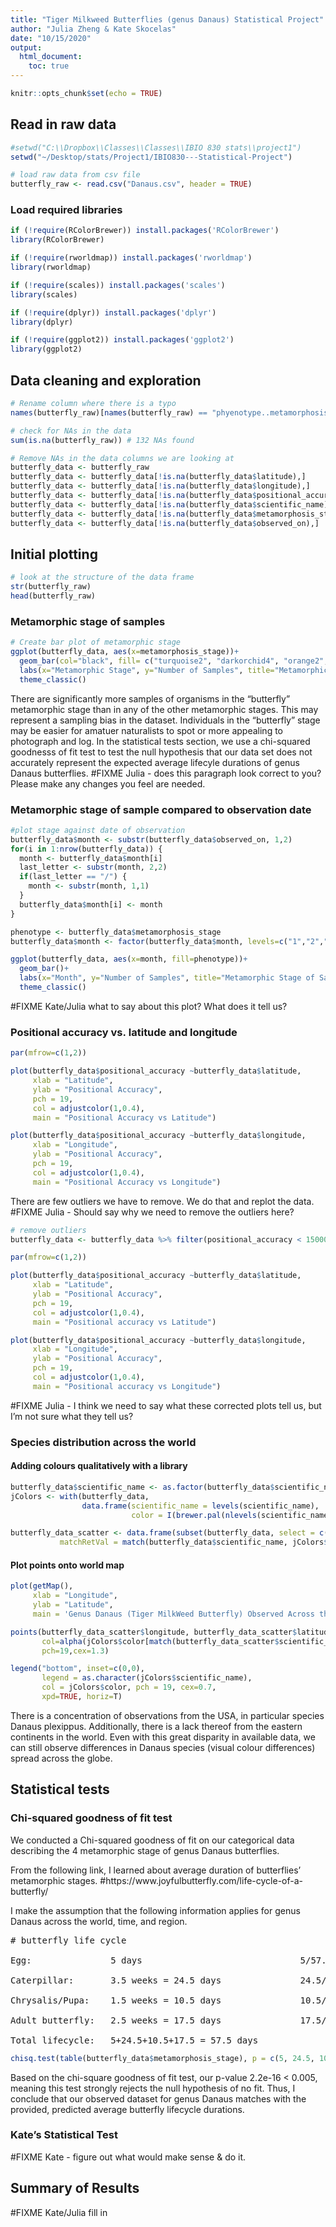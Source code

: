 ```yaml
---
title: "Tiger Milkweed Butterflies (genus Danaus) Statistical Project"
author: "Julia Zheng & Kate Skocelas"
date: "10/15/2020"
output:  
  html_document:
    toc: true
---
```


```r
knitr::opts_chunk$set(echo = TRUE)
```

## Read in raw data
```r
#setwd("C:\\Dropbox\\Classes\\Classes\\IBIO 830 stats\\project1")
setwd("~/Desktop/stats/Project1/IBIO830---Statistical-Project")

# load raw data from csv file
butterfly_raw <- read.csv("Danaus.csv", header = TRUE)
```

### Load required libraries
```r
if (!require(RColorBrewer)) install.packages('RColorBrewer')
library(RColorBrewer)

if (!require(rworldmap)) install.packages('rworldmap')
library(rworldmap)

if (!require(scales)) install.packages('scales')
library(scales)

if (!require(dplyr)) install.packages('dplyr')
library(dplyr)

if (!require(ggplot2)) install.packages('ggplot2')
library(ggplot2)
```


## Data cleaning and exploration

```r

# Rename column where there is a typo 
names(butterfly_raw)[names(butterfly_raw) == "phyenotype..metamorphosis.stage."] <- "metamorphosis_stage"

# check for NAs in the data
sum(is.na(butterfly_raw)) # 132 NAs found 

# Remove NAs in the data columns we are looking at
butterfly_data <- butterfly_raw
butterfly_data <- butterfly_data[!is.na(butterfly_data$latitude),]
butterfly_data <- butterfly_data[!is.na(butterfly_data$longitude),]
butterfly_data <- butterfly_data[!is.na(butterfly_data$positional_accuracy),]
butterfly_data <- butterfly_data[!is.na(butterfly_data$scientific_name),]
butterfly_data <- butterfly_data[!is.na(butterfly_data$metamorphosis_stage),]
butterfly_data <- butterfly_data[!is.na(butterfly_data$observed_on),]
```

## Initial plotting
```r
# look at the structure of the data frame
str(butterfly_raw)
head(butterfly_raw)
```

### Metamorphic stage of samples
```r
# Create bar plot of metamorphic stage
ggplot(butterfly_data, aes(x=metamorphosis_stage))+
  geom_bar(col="black", fill= c("turquoise2", "darkorchid4", "orange2", "red"))+
  labs(x="Metamorphic Stage", y="Number of Samples", title="Metamorphic Stage of Samples")+
  theme_classic()
```

There are significantly more samples of organisms in the "butterfly" metamorphic stage than in any of the other metamorphic stages. This may represent a sampling bias in the dataset. Individuals in the "butterfly" stage may be easier for amatuer naturalists to spot or more appealing to photograph and log. In the statistical tests section, we use a chi-squared goodnesss of fit test to test the null hypothesis that our data set does not accurately represent the expected average lifecyle durations of genus Danaus butterflies.
#FIXME Julia - does this paragraph look correct to you? Please make any changes you feel are needed.

### Metamorphic stage of sample compared to observation date
```r

#plot stage against date of observation
butterfly_data$month <- substr(butterfly_data$observed_on, 1,2)
for(i in 1:nrow(butterfly_data)) {
  month <- butterfly_data$month[i]
  last_letter <- substr(month, 2,2)
  if(last_letter == "/") {
    month <- substr(month, 1,1)
  }
  butterfly_data$month[i] <- month
}

phenotype <- butterfly_data$metamorphosis_stage
butterfly_data$month <- factor(butterfly_data$month, levels=c("1","2","3","4","5","6","7","8","9","10","11","12"))

ggplot(butterfly_data, aes(x=month, fill=phenotype))+
  geom_bar()+
  labs(x="Month", y="Number of Samples", title="Metamorphic Stage of Samples by Month Observed")+
  theme_classic()
```

#FIXME Kate/Julia what to say about this plot? What does it tell us?

### Positional accuracy vs. latitude and longitude
```r

par(mfrow=c(1,2))

plot(butterfly_data$positional_accuracy ~butterfly_data$latitude, 
     xlab = "Latitude", 
     ylab = "Positional Accuracy", 
     pch = 19, 
     col = adjustcolor(1,0.4),
     main = "Positional Accuracy vs Latitude")

plot(butterfly_data$positional_accuracy ~butterfly_data$longitude, 
     xlab = "Longitude", 
     ylab = "Positional Accuracy", 
     pch = 19, 
     col = adjustcolor(1,0.4),
     main = "Positional Accuracy vs Longitude")

```

There are few outliers we have to remove. We do that and replot the data.
#FIXME Julia - Should say why we need to remove the outliers here? 

```r

# remove outliers
butterfly_data <- butterfly_data %>% filter(positional_accuracy < 15000)

par(mfrow=c(1,2))

plot(butterfly_data$positional_accuracy ~butterfly_data$latitude, 
     xlab = "Latitude", 
     ylab = "Positional Accuracy", 
     pch = 19, 
     col = adjustcolor(1,0.4),
     main = "Positional accuracy vs Latitude")

plot(butterfly_data$positional_accuracy ~butterfly_data$longitude, 
     xlab = "Longitude", 
     ylab = "Positional Accuracy", 
     pch = 19, 
     col = adjustcolor(1,0.4),
     main = "Positional accuracy vs Longitude")
```

#FIXME Julia - I think we need to say what these corrected plots tell us, but I'm not sure what they tell us?


### Species distribution across the world

#### Adding colours qualitatively with a library
```r
butterfly_data$scientific_name <- as.factor(butterfly_data$scientific_name)
jColors <- with(butterfly_data,
                data.frame(scientific_name = levels(scientific_name),
                           color = I(brewer.pal(nlevels(scientific_name), name = 'Accent'))))

butterfly_data_scatter <- data.frame(subset(butterfly_data, select = c(latitude, longitude, scientific_name)),
           matchRetVal = match(butterfly_data$scientific_name, jColors$scientific_name))
```

#### Plot points onto world map
```r

plot(getMap(), 
     xlab = "Longitude",     
     ylab = "Latitude",     
     main = 'Genus Danaus (Tiger MilkWeed Butterfly) Observed Across the World')

points(butterfly_data_scatter$longitude, butterfly_data_scatter$latitude, 
       col=alpha(jColors$color[match(butterfly_data_scatter$scientific_name, jColors$scientific_name)],0.4), 
       pch=19,cex=1.3)

legend("bottom", inset=c(0,0), 
       legend = as.character(jColors$scientific_name),
       col = jColors$color, pch = 19, cex=0.7,
       xpd=TRUE, horiz=T)
```

There is a concentration of observations from the USA, in particular species Danaus plexippus. 
Additionally, there is a lack thereof from the eastern continents in the world. 
Even with this great disparity in available data, we can still observe differences in Danaus species (visual colour differences) spread across the globe.

## Statistical tests
### Chi-squared goodness of fit test
We conducted a Chi-squared goodness of fit on our categorical data describing the 4 metamorphic stage of genus Danaus butterflies.

From the following link, I learned about average duration of butterflies' metamorphic stages. 
#https://www.joyfulbutterfly.com/life-cycle-of-a-butterfly/

I make the assumption that the following information applies for genus Danaus across the world, time, and region.
<pre>
# butterfly life cycle

Egg:               5 days                              5/57.5 = 0.08695652

Caterpillar:       3.5 weeks = 24.5 days               24.5/57.5 = 0.426087

Chrysalis/Pupa:    1.5 weeks = 10.5 days               10.5/57.5 = 0.1826087

Adult butterfly:   2.5 weeks = 17.5 days               17.5/57.5 = 0.3043478

Total lifecycle:   5+24.5+10.5+17.5 = 57.5 days
</pre>
```r
chisq.test(table(butterfly_data$metamorphosis_stage), p = c(5, 24.5, 10.5, 17.5)/57.5)
```
Based on the chi-square goodness of fit test, our p-value 2.2e-16 < 0.005, meaning this test strongly rejects the null hypothesis of no fit.
Thus, I conclude that our observed dataset for genus Danaus matches with the provided, predicted average butterfly lifecycle durations.

### Kate's Statistical Test
#FIXME Kate - figure out what would make sense & do it.

## Summary of Results
#FIXME Kate/Julia fill in 

